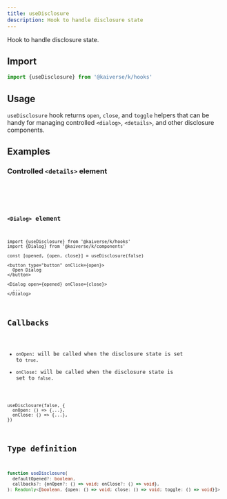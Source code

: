 ```yaml
---
title: useDisclosure
description: Hook to handle disclosure state
---
```



Hook to handle disclosure state.

## Import

```js
import {useDisclosure} from '@kaiverse/k/hooks'
```

## Usage

`useDisclosure` hook returns `open`, `close`, and `toggle` helpers that can be handy for managing controlled `<dialog>`, `<details>`, and other disclosure components.

## Examples

### Controlled `<details>` element

<Tabs>
  <TabItem label="Playground">
    <div className="not-content">
      <ControlledDetailsDemo client:load />
    </div>
  </TabItem>
  <TabItem label="Source code">
    <Code title="usage.tsx" lang="tsx" code={ControlledDetailsDemoCode} />
  </TabItem>
</Tabs>

### `<Dialog>` element

```tsx title="use-disclosure.tsx"
import {useDisclosure} from '@kaiverse/k/hooks'
import {Dialog} from '@kaiverse/k/components'

const [opened, {open, close}] = useDisclosure(false)

<button type="button" onClick={open}>
  Open Dialog
</button>

<Dialog open={opened} onClose={close}>
  ...
</Dialog>
```

## Callbacks

- `onOpen`: will be called when the disclosure state is set to `true`.
- `onClose`: will be called when the disclosure state is set to `false`.

```tsx title="use-disclosure-callbacks.tsx"
useDisclosure(false, {
  onOpen: () => {...},
  onClose: () => {...},
})
```

## Type definition

```ts
function useDisclosure(
  defaultOpened?: boolean,
  callbacks?: {onOpen?: () => void; onClose?: () => void},
): Readonly<[boolean, {open: () => void; close: () => void; toggle: () => void}]>
```
